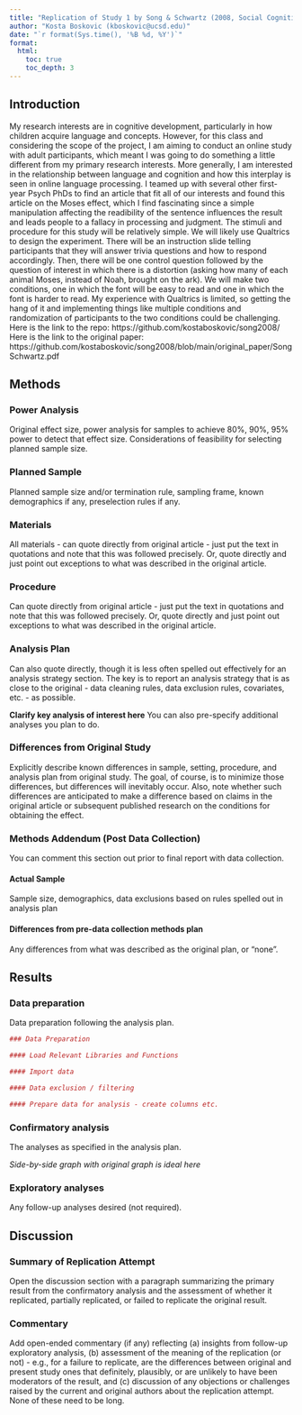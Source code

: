 ```yaml
---
title: "Replication of Study 1 by Song & Schwartz (2008, Social Cognition)"
author: "Kosta Boskovic (kboskovic@ucsd.edu)"
date: "`r format(Sys.time(), '%B %d, %Y')`"
format:
  html:
    toc: true
    toc_depth: 3
---
```


<!-- Replication reports should all use this template to standardize reporting across projects.  These reports will be public supplementary materials that accompany the summary report(s) of the aggregate results. -->

## Introduction

My research interests are in cognitive development, particularly in how children acquire language and concepts. However, for this class and considering the scope of the project, I am aiming to conduct an online study with adult participants, which meant I was going to do something a little different from my primary research interests. More generally, I am interested in the relationship between language and cognition and how this interplay is seen in online language processing. I teamed up with several other first-year Psych PhDs to find an article that fit all of our interests and found this article on the Moses effect, which I find fascinating since a simple manipulation affecting the readibility of the sentence influences the result and leads people to a fallacy in processing and judgment. 
The stimuli and procedure for this study will be relatively simple. We will likely use Qualtrics to design the experiment. There will be an instruction slide telling participants that they will answer trivia questions and how to respond accordingly. Then, there will be one control question followed by the question of interest in which there is a distortion (asking how many of each animal Moses, instead of Noah, brought on the ark). We will make two conditions, one in which the font will be easy to read and one in which the font is harder to read. My experience with Qualtrics is limited, so getting the hang of it and implementing things like multiple conditions and randomization of participants to the two conditions could be challenging.
Here is the link to the repo: https://github.com/kostaboskovic/song2008/
Here is the link to the original paper: https://github.com/kostaboskovic/song2008/blob/main/original_paper/SongSchwartz.pdf


## Methods

### Power Analysis

Original effect size, power analysis for samples to achieve 80%, 90%, 95% power to detect that effect size.  Considerations of feasibility for selecting planned sample size.

### Planned Sample

Planned sample size and/or termination rule, sampling frame, known demographics if any, preselection rules if any.

### Materials

All materials - can quote directly from original article - just put the text in quotations and note that this was followed precisely.  Or, quote directly and just point out exceptions to what was described in the original article.

### Procedure	

Can quote directly from original article - just put the text in quotations and note that this was followed precisely.  Or, quote directly and just point out exceptions to what was described in the original article.

### Analysis Plan

Can also quote directly, though it is less often spelled out effectively for an analysis strategy section.  The key is to report an analysis strategy that is as close to the original - data cleaning rules, data exclusion rules, covariates, etc. - as possible.  

**Clarify key analysis of interest here**  You can also pre-specify additional analyses you plan to do.

### Differences from Original Study

Explicitly describe known differences in sample, setting, procedure, and analysis plan from original study.  The goal, of course, is to minimize those differences, but differences will inevitably occur.  Also, note whether such differences are anticipated to make a difference based on claims in the original article or subsequent published research on the conditions for obtaining the effect.

### Methods Addendum (Post Data Collection)

You can comment this section out prior to final report with data collection.

#### Actual Sample
  Sample size, demographics, data exclusions based on rules spelled out in analysis plan

#### Differences from pre-data collection methods plan
  Any differences from what was described as the original plan, or “none”.


## Results


### Data preparation

Data preparation following the analysis plan.
	
```r
### Data Preparation

#### Load Relevant Libraries and Functions

#### Import data

#### Data exclusion / filtering

#### Prepare data for analysis - create columns etc.
```

### Confirmatory analysis

The analyses as specified in the analysis plan.  

*Side-by-side graph with original graph is ideal here*

### Exploratory analyses

Any follow-up analyses desired (not required).  

## Discussion

### Summary of Replication Attempt

Open the discussion section with a paragraph summarizing the primary result from the confirmatory analysis and the assessment of whether it replicated, partially replicated, or failed to replicate the original result.  

### Commentary

Add open-ended commentary (if any) reflecting (a) insights from follow-up exploratory analysis, (b) assessment of the meaning of the replication (or not) - e.g., for a failure to replicate, are the differences between original and present study ones that definitely, plausibly, or are unlikely to have been moderators of the result, and (c) discussion of any objections or challenges raised by the current and original authors about the replication attempt.  None of these need to be long.
